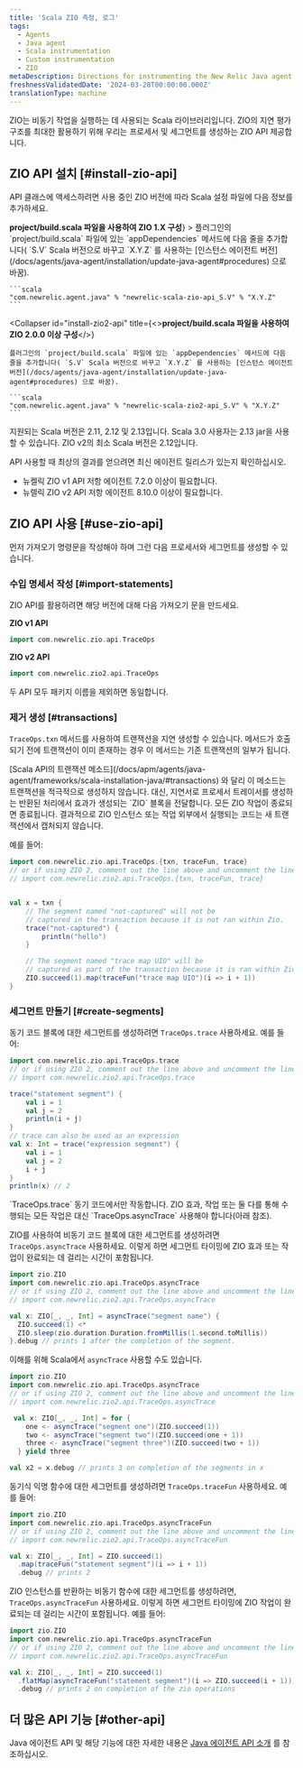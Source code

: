 ```yaml
---
title: 'Scala ZIO 측정, 로그'
tags:
  - Agents
  - Java agent
  - Scala instrumentation
  - Custom instrumentation
  - ZIO
metaDescription: Directions for instrumenting the New Relic Java agent with Scala applications using the ZIO libreary.
freshnessValidatedDate: '2024-03-28T00:00:00.000Z'
translationType: machine
---
```


ZIO는 비동기 작업을 실행하는 데 사용되는 Scala 라이브러리입니다. ZIO의 지연 평가 구조를 최대한 활용하기 위해 우리는 프로세서 및 세그먼트를 생성하는 ZIO API 제공합니다.

## ZIO API 설치 [#install-zio-api]

API 클래스에 액세스하려면 사용 중인 ZIO 버전에 따라 Scala 설정 파일에 다음 정보를 추가하세요.

<CollapserGroup>
  <Collapser
    id="install-zio1-api"
    title={<><strong>project/build.scala 파일을 사용하여 ZIO 1.X 구성</strong></>}
  >
    플러그인의 `project/build.scala` 파일에 있는 `appDependencies` 메서드에 다음 줄을 추가합니다( `S.V` Scala 버전으로 바꾸고 `X.Y.Z` 를 사용하는 [인스턴스 에이전트 버전](/docs/agents/java-agent/installation/update-java-agent#procedures) 으로 바꿈).

    ```scala
    "com.newrelic.agent.java" % "newrelic-scala-zio-api_S.V" % "X.Y.Z"
    ```
  </Collapser>

  <Collapser
    id="install-zio2-api"
    title={<><strong>project/build.scala 파일을 사용하여 ZIO 2.0.0 이상 구성</strong></>}
  >
    플러그인의 `project/build.scala` 파일에 있는 `appDependencies` 메서드에 다음 줄을 추가합니다( `S.V` Scala 버전으로 바꾸고 `X.Y.Z` 를 사용하는 [인스턴스 에이전트 버전](/docs/agents/java-agent/installation/update-java-agent#procedures) 으로 바꿈).

    ```scala
    "com.newrelic.agent.java" % "newrelic-scala-zio2-api_S.V" % "X.Y.Z"
    ```
  </Collapser>
</CollapserGroup>

지원되는 Scala 버전은 2.11, 2.12 및 2.13입니다. Scala 3.0 사용자는 2.13 jar을 사용할 수 있습니다. ZIO v2의 최소 Scala 버전은 2.12입니다.

<Callout variant="important">
  API 사용할 때 최상의 결과를 얻으려면 최신 에이전트 릴리스가 있는지 확인하십시오.

  * 뉴켈릭 ZIO v1 API 저항 에이전트 7.2.0 이상이 필요합니다.
  * 뉴렐릭 ZIO v2 API 저항 에이전트 8.10.0 이상이 필요합니다.
</Callout>

## ZIO API 사용 [#use-zio-api]

먼저 가져오기 명령문을 작성해야 하며 그런 다음 프로세서와 세그먼트를 생성할 수 있습니다.

### 수입 명세서 작성 [#import-statements]

ZIO API를 활용하려면 해당 버전에 대해 다음 가져오기 문을 만드세요.

**ZIO v1 API**

```scala
import com.newrelic.zio.api.TraceOps
```

**ZIO v2 API**

```scala
import com.newrelic.zio2.api.TraceOps
```

두 API 모두 패키지 이름을 제외하면 동일합니다.

### 제거 생성 [#transactions]

`TraceOps.txn` 메서드를 사용하여 트랜잭션을 지연 생성할 수 있습니다. 메서드가 호출되기 전에 트랜잭션이 이미 존재하는 경우 이 메서드는 기존 트랜잭션의 일부가 됩니다.

<Callout variant="important">
  [Scala API의 트랜잭션 메소드](/docs/apm/agents/java-agent/frameworks/scala-installation-java/#transactions) 와 달리 이 메소드는 트랜잭션을 적극적으로 생성하지 않습니다. 대신, 지연서로 프로세서 트레이서를 생성하는 반환된 처리에서 효과가 생성되는 `ZIO` 블록을 전달합니다. 모든 ZIO 작업이 종료되면 종료됩니다. 결과적으로 ZIO 인스턴스 또는 작업 외부에서 실행되는 코드는 새 트랜잭션에서 캡처되지 않습니다.
</Callout>

예를 들어:

```scala
import com.newrelic.zio.api.TraceOps.{txn, traceFun, trace}
// or if using ZIO 2, comment out the line above and uncomment the line below
// import com.newrelic.zio2.api.TraceOps.{txn, traceFun, trace}


val x = txn {
    // The segment named "not-captured" will not be
    // captured in the transaction because it is not ran within Zio.
    trace("not-captured") {
        println("hello")
    } 

    // The segment named "trace map UIO" will be 
    // captured as part of the transaction because it is ran within Zio.
    ZIO.succeed(1).map(traceFun("trace map UIO")(i => i + 1))
}
```

### 세그먼트 만들기 [#create-segments]

동기 코드 블록에 대한 세그먼트를 생성하려면 `TraceOps.trace` 사용하세요. 예를 들어:

```scala
import com.newrelic.zio.api.TraceOps.trace
// or if using ZIO 2, comment out the line above and uncomment the line below
// import com.newrelic.zio2.api.TraceOps.trace

trace("statement segment") {
    val i = 1
    val j = 2
    println(i + j)
}
// trace can also be used as an expression
val x: Int = trace("expression segment") {
    val i = 1
    val j = 2
    i + j
}
println(x) // 2
```

<Callout variant="important">
  `TraceOps.trace` 동기 코드에서만 작동합니다. ZIO 효과, 작업 또는 둘 다를 통해 수행되는 모든 작업은 대신 `TraceOps.asyncTrace` 사용해야 합니다(아래 참조).
</Callout>

ZIO를 사용하여 비동기 코드 블록에 대한 세그먼트를 생성하려면 `TraceOps.asyncTrace` 사용하세요. 이렇게 하면 세그먼트 타이밍에 ZIO 효과 또는 작업이 완료되는 데 걸리는 시간이 포함됩니다.

```scala
import zio.ZIO
import com.newrelic.zio.api.TraceOps.asyncTrace
// or if using ZIO 2, comment out the line above and uncomment the line below
// import com.newrelic.zio2.api.TraceOps.asyncTrace

val x: ZIO[_, _, Int] = asyncTrace("segment name") {
  ZIO.succeed(1) <*
  ZIO.sleep(zio.duration.Duration.fromMillis(1.second.toMillis))
}.debug // prints 1 after the completion of the segment.

```

이해를 위해 Scala에서 `asyncTrace` 사용할 수도 있습니다.

```scala
import zio.ZIO
import com.newrelic.zio.api.TraceOps.asyncTrace
// or if using ZIO 2, comment out the line above and uncomment the line below
// import com.newrelic.zio2.api.TraceOps.asyncTrace

 val x: ZIO[_, _, Int] = for {
    one <- asyncTrace("segment one")(ZIO.succeed(1))
    two <- asyncTrace("segment two")(ZIO.succeed(one + 1))
    three <- asyncTrace("segment three")(ZIO.succeed(two + 1))
  } yield three

val x2 = x.debug // prints 3 on completion of the segments in x
```

동기식 익명 함수에 대한 세그먼트를 생성하려면 `TraceOps.traceFun` 사용하세요. 예를 들어:

```scala
import zio.ZIO
import com.newrelic.zio.api.TraceOps.asyncTraceFun
// or if using ZIO 2, comment out the line above and uncomment the line below
// import com.newrelic.zio2.api.TraceOps.asyncTraceFun

val x: ZIO[_, _, Int] = ZIO.succeed(1)
  .map(traceFun("statement segment")(i => i + 1))
  .debug // prints 2

```

ZIO 인스턴스를 반환하는 비동기 함수에 대한 세그먼트를 생성하려면,  
`TraceOps.asyncTraceFun` 사용하세요. 이렇게 하면 세그먼트 타이밍에 ZIO 작업이 완료되는 데 걸리는 시간이 포함됩니다. 예를 들어:

```scala
import zio.ZIO
import com.newrelic.zio.api.TraceOps.asyncTraceFun
// or if using ZIO 2, comment out the line above and uncomment the line below
// import com.newrelic.zio2.api.TraceOps.asyncTraceFun

val x: ZIO[_, _, Int] = ZIO.succeed(1)
  .flatMap(asyncTraceFun("statement segment")(i => ZIO.succeed(i + 1)))
  .debug // prints 2 on completion of the zio operations
```

## 더 많은 API 기능 [#other-api]

Java 에이전트 API 및 해당 기능에 대한 자세한 내용은 [Java 에이전트 API 소개](/docs/agents/java-agent/custom-instrumentation/java-agent-api) 를 참조하십시오.